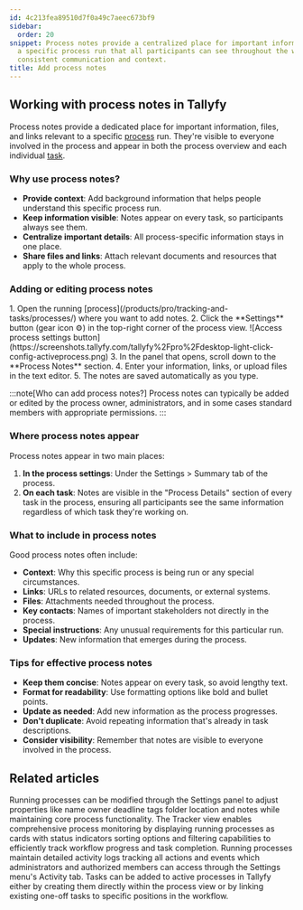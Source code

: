 ```yaml
---
id: 4c213fea89510d7f0a49c7aeec673bf9
sidebar:
  order: 20
snippet: Process notes provide a centralized place for important information about
  a specific process run that all participants can see throughout the workflow ensuring
  consistent communication and context.
title: Add process notes
---
```



## Working with process notes in Tallyfy

Process notes provide a dedicated place for important information, files, and links relevant to a specific [process](/products/pro/tracking-and-tasks/processes/) run. They're visible to everyone involved in the process and appear in both the process overview and each individual [task](/products/pro/tracking-and-tasks/tasks/).

### Why use process notes?

- **Provide context**: Add background information that helps people understand this specific process run.
- **Keep information visible**: Notes appear on every task, so participants always see them.
- **Centralize important details**: All process-specific information stays in one place.
- **Share files and links**: Attach relevant documents and resources that apply to the whole process.

### Adding or editing process notes

<Steps>
1. Open the running [process](/products/pro/tracking-and-tasks/processes/) where you want to add notes.
2. Click the **Settings** button (gear icon ⚙️) in the top-right corner of the process view.
   ![Access process settings button](https://screenshots.tallyfy.com/tallyfy%2Fpro%2Fdesktop-light-click-config-activeprocess.png)
3. In the panel that opens, scroll down to the **Process Notes** section.
4. Enter your information, links, or upload files in the text editor.
5. The notes are saved automatically as you type.
</Steps>

:::note[Who can add process notes?]
Process notes can typically be added or edited by the process owner, administrators, and in some cases standard members with appropriate permissions.
:::

### Where process notes appear

Process notes appear in two main places:

1. **In the process settings**: Under the Settings > Summary tab of the process.
2. **On each task**: Notes are visible in the "Process Details" section of every task in the process, ensuring all participants see the same information regardless of which task they're working on.

### What to include in process notes

Good process notes often include:

- **Context**: Why this specific process is being run or any special circumstances.
- **Links**: URLs to related resources, documents, or external systems.
- **Files**: Attachments needed throughout the process.
- **Key contacts**: Names of important stakeholders not directly in the process.
- **Special instructions**: Any unusual requirements for this particular run.
- **Updates**: New information that emerges during the process.

### Tips for effective process notes

- **Keep them concise**: Notes appear on every task, so avoid lengthy text.
- **Format for readability**: Use formatting options like bold and bullet points.
- **Update as needed**: Add new information as the process progresses.
- **Don't duplicate**: Avoid repeating information that's already in task descriptions.
- **Consider visibility**: Remember that notes are visible to everyone involved in the process.


## Related articles
<CardGrid>
<LinkTitleCard header="<b>Edit Processes > Edit tasks and process properties</b>" href="/products/pro/tracking-and-tasks/processes/edit-processes/how-can-i-edit-tasks-and-processes-in-tallyfy/" > Running processes can be modified through the Settings panel to adjust properties like name owner deadline tags folder location and notes while maintaining core process functionality. </LinkTitleCard>
<LinkTitleCard header="<b>Tracker View > Manage and track my processes</b>" href="/products/pro/tracking-and-tasks/tracker-view/how-can-i-manage-and-track-my-processes-on-tallyfy/" > The Tracker view enables comprehensive process monitoring by displaying running processes as cards with status indicators sorting options and filtering capabilities to efficiently track workflow progress and task completion. </LinkTitleCard>
<LinkTitleCard header="<b>Tracker View > Check process activity</b>" href="/products/pro/tracking-and-tasks/tracker-view/how-can-i-track-process-activities-on-tallyfy/" > Running processes maintain detailed activity logs tracking all actions and events which administrators and authorized members can access through the Settings menu's Activity tab. </LinkTitleCard>
<LinkTitleCard header="<b>Edit Processes > Add tasks to active processes</b>" href="/products/pro/tracking-and-tasks/processes/edit-processes/how-can-i-add-tasks-to-active-processes-on-tallyfy/" > Tasks can be added to active processes in Tallyfy either by creating them directly within the process view or by linking existing one-off tasks to specific positions in the workflow. </LinkTitleCard>
</CardGrid>